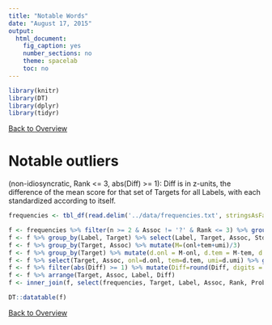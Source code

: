 ```yaml
---
title: "Notable Words"
date: "August 17, 2015"
output: 
  html_document: 
    fig_caption: yes
    number_sections: no
    theme: spacelab
    toc: no
---
```

```r
library(knitr)
library(DT)
library(dplyr)
library(tidyr)
```

[Back to Overview](overview.html)

# Notable outliers 
(non-idiosyncratic, Rank <= 3, abs(Diff) >= 1): Diff is in z-units, the difference of the mean score for that set of Targets for all Labels, with each standardized according to itself.

```r

frequencies <- tbl_df(read.delim('../data/frequencies.txt', stringsAsFactors = FALSE, fileEncoding="UTF-8"))

f <- frequencies %>% filter(n >= 2 & Assoc != '?' & Rank <= 3) %>% group_by(Label, Target) %>% mutate(StdProp=scale(Probability))
f <- f %>% group_by(Label, Target) %>% select(Label, Target, Assoc, StdProp) %>% spread(Label, StdProp, fill=0)
f <- f %>% group_by(Target, Assoc) %>% mutate(M=(onl+tem+umi)/3)
f <- f %>% group_by(Target) %>% mutate(d.onl = M-onl, d.tem = M-tem, d.umi=M-umi)
f <- f %>% select(Target, Assoc, onl=d.onl, tem=d.tem, umi=d.umi) %>% gather(Label, Diff, onl, tem, umi)
f <- f %>% filter(abs(Diff) >= 1) %>% mutate(Diff=round(Diff, digits = 2))
f <- f %>% arrange(Target, Assoc, Label, Diff)
f <- inner_join(f, select(frequencies, Target, Label, Assoc, Rank, Probability)) %>% select(Target, Assoc, Label, Rank, Probability, Diff)

DT::datatable(f)
```

[Back to Overview](overview.html)
